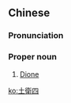 {{also|土卫四}}
==Chinese==
{{zh-forms|s=土卫四}}
{{wikipedia|lang=zh}}

===Pronunciation===
{{zh-pron
|m=Tǔwèisì
|cat=pn
}}

===Proper noun===
{{zh-proper noun}}

# {{lb|zh|astronomy}} [[Dione]]

[[ko:土衛四]]